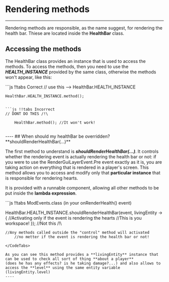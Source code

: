 # Rendering methods
----
Rendering methods are responsible, as the name suggest, for rendering the health bar. Thiese are located inside the
**HealthBar** class.

## Accessing the methods
The HealthBar class provides an instance that is used to access the methods. To access the methods, then
you need to use the _**HEALTH_INSTANCE**_ provided by the same class, otherwise the methods won't appear, like this:


<CodeTabs>
```js !!tabs Correct
// use this --> HealthBar.HEALTH_INSTANCE

    HealthBar.HEALTH_INSTANCE.method();


```

```js !!tabs Incorrect
// DONT DO THIS /!\

    HealthBar.method(); //It won't work!


```
</CodeTabs>
----
## When should my healthBar be overridden? **shouldRenderHealthBar(...)**

The first method to understand is **_shouldRenderHealthBar(...)_**. It controls whether the rendering event is actually
rendering the health bar or not: if you were to use the RenderGuiLayerEvent.Pre event exactly as it is, you are
taking action on everything that is rendered in a player's screen. This method allows you to access and modify
only that **particular instance** that is responsible for rendering hearts.

It is provided with a runnable component, allowing all other methods to be put inside the **lambda expression**.

<CodeTabs>
```js !!tabs ModEvents.class (in your onRenderHealth() event)

HealthBar.HEALTH_INSTANCE.shouldRenderHealthBar(event, livingEntity -> {
            //Activating only if the event is rendering the hearts
            //This is you workspace!
});
    //Not this /!\

    //Any methods called outside the "control" method will activated
        //no metter if the event is rendering the health bar or not!
```
</CodeTabs>

As you can see this method provides a **livingEntity** instance that can be used to check all sort of thing **about a player**
(does he has any effects? is he taking damage?...) and also allows to access the **level** using the same entity variable (livingEntity.level)
----